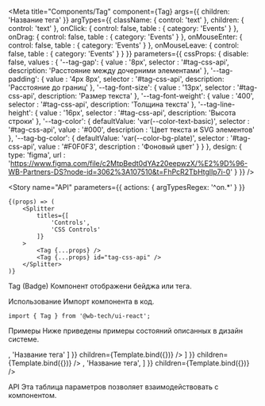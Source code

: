 

<Meta
    title="Components/Tag"
    component={Tag}
    args={{
        children: 'Название тега'
    }}
    argTypes={{
        className: {
            control: 'text'
        },
        children: {
            control: 'text'
        },
        onClick: {
            control: false,
            table  : {
                category: 'Events'
            }
        },
        onDrag: {
            control: false,
            table  : {
                category: 'Events'
            }
        },
        onMouseEnter: {
            control: false,
            table  : {
                category: 'Events'
            }
        },
        onMouseLeave: {
            control: false,
            table  : {
                category: 'Events'
            }
        }
    }}
    parameters={{
        cssProps: {
            disable: false,
            values : {
                '--tag-gap': {
                    value      : '8px',
                    selector   : '#tag-css-api',
                    description: 'Расстояние между дочерними элементами'
                },
                '--tag-padding': {
                    value      : '4px 8px',
                    selector   : '#tag-css-api',
                    description: 'Расстояние до границ'
                },
                '--tag-font-size': {
                    value      : '13px',
                    selector   : '#tag-css-api',
                    description: 'Размер текста'
                },
                '--tag-font-weight': {
                    value      : '400',
                    selector   : '#tag-css-api',
                    description: 'Толщина текста'
                },
                '--tag-line-height': {
                    value      : '16px',
                    selector   : '#tag-css-api',
                    description: 'Высота строки'
                },
                '--tag-color': {
                    defaultValue: 'var(--color-text-basic)',
                    selector    : '#tag-css-api',
                    value       : '#000',
                    description : 'Цвет текста и SVG элементов'
                },
                '--tag-bg-color': {
                    defaultValue: 'var(--color-bg-plate)',
                    selector    : '#tag-css-api',
                    value       : '#F0F0F3',
                    description : 'Фоновый цвет'
                }
            }
        },
        design: {
            type: 'figma',
            url : 'https://www.figma.com/file/c2MtpBedt0dYAz20eepwzX/%E2%9D%96-WB-Partners-DS?node-id=3062%3A107510&t=FhPcR2TbHtglIp7i-0'
        }
    }}
/>


<Story
    name="API"
    parameters={{
        actions: {
            argTypesRegex: '^on.*'
        }
    }}
>
    {(props) => (
        <Splitter
            titles={[
                'Controls',
                'CSS Controls'
            ]}
        >
            <Tag {...props} />
            <Tag {...props} id="tag-css-api" />
        </Splitter>
    )}
</Story>

<Heading>Tag (Badge)</Heading>
<Description>Компонент отображени бейджа или тега.</Description>

<Heading>Использование</Heading>
<Description>Импорт компонента в код.</Description>

```tsx
import { Tag } from '@wb-tech/ui-react';
```

<Heading>Примеры</Heading>
<Description>Ниже приведены примеры состояний описанных в дизайн системе.</Description>

<Canvas>
    <Story
        name="Badge (success)-hidden-story"
        args={{
            presetStyle: 'badge-success'
        }}
        children={Template.bind({})}
    />
    <Story
        name="Badge (processing)-hidden-story"
        args={{
            presetStyle: 'badge-processing'
        }}
        children={Template.bind({})}
    />
    <Story
        name="Badge (rollbacked)-hidden-story"
        args={{
            presetStyle: 'badge-rollbacked'
        }}
        children={Template.bind({})}
    />
    <Story
        name="Badge (active)-hidden-story"
        args={{
            presetStyle: 'badge-active'
        }}
        children={Template.bind({})}
    />
    <Story
        name="Badge (failed)-hidden-story"
        args={{
            presetStyle: 'badge-failed'
        }}
        children={Template.bind({})}
    />
    <Story
        name="Badge (purple)-hidden-story"
        args={{
            presetStyle: 'badge-purple'
        }}
        children={Template.bind({})}
    />
</Canvas>

<Canvas>
    <Story
        name="Tag (small)-hidden-story"
        args={{
            presetStyle: 'tag',
            presetSize : 'small'
        }}
        children={Template.bind({})}
    />
    <Story
        name="Tag (medium)-hidden-story"
        args={{
            presetStyle: 'tag',
            presetSize : 'medium'
        }}
        children={Template.bind({})}
    />
    <Story
        name="Tag (large)-hidden-story"
        args={{
            presetStyle: 'tag',
            presetSize : 'large'
        }}
        children={Template.bind({})}
    />
</Canvas>

<Canvas>
    <Story
        name="Tag (icon before)-hidden-story"
        args={{
            presetStyle: 'tag',
            presetSize : 'small',
            children   : [
                <IconGlobe key="icon-before" />,
                'Название тега'
            ]
        }}
        children={Template.bind({})}
    />
    <Story
        name="Tag (icon after)-hidden-story"
        args={{
            presetStyle: 'tag',
            presetSize : 'medium',
            children   : [
                'Название тега',
                <IconVerified key="icon-after" />
            ]
        }}
        children={Template.bind({})}
    />
    <Story
        name="Tag (icons)-hidden-story"
        args={{
            presetStyle: 'tag',
            presetSize : 'large',
            children   : [
                <IconGlobe key="icon-before" />,
                'Название тега',
                <IconVerified key="icon-after" />
            ]
        }}
        children={Template.bind({})}
    />
</Canvas>

<Heading>API</Heading>
<Description>Эта таблица параметров позволяет взаимодействовать с компонентом.</Description>

<Canvas withSource="open">
    <Story
        name="interactive-hidden-story"
        children={Template.bind({})}
    />
</Canvas>

<StoryTable story="interactive-hidden-story" />
